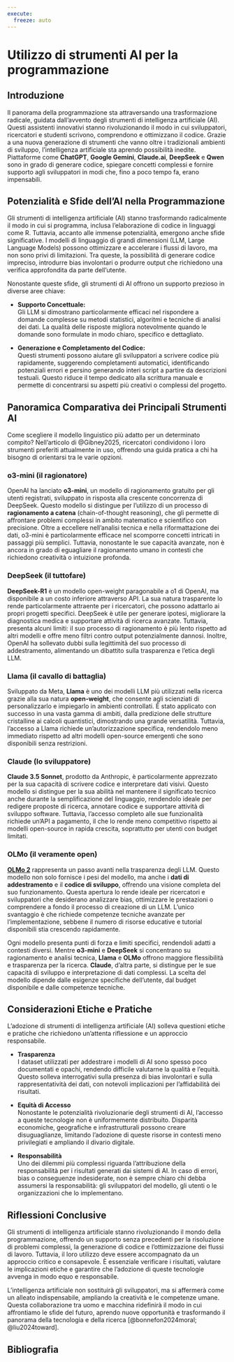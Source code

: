 ```yaml
---
execute:
  freeze: auto
---
```


# Utilizzo di strumenti AI per la programmazione {#sec-r-ai}

## Introduzione

Il panorama della programmazione sta attraversando una trasformazione radicale, guidata dall’avvento degli strumenti di intelligenza artificiale (AI). Questi assistenti innovativi stanno rivoluzionando il modo in cui sviluppatori, ricercatori e studenti scrivono, comprendono e ottimizzano il codice. Grazie a una nuova generazione di strumenti che vanno oltre i tradizionali ambienti di sviluppo, l’intelligenza artificiale sta aprendo possibilità inedite. Piattaforme come **ChatGPT**, **Google Gemini**, **Claude.ai**, **DeepSeek** e **Qwen** sono in grado di generare codice, spiegare concetti complessi e fornire supporto agli sviluppatori in modi che, fino a poco tempo fa, erano impensabili.

## Potenzialità e Sfide dell'AI nella Programmazione

Gli strumenti di intelligenza artificiale (AI) stanno trasformando radicalmente il modo in cui si programma, inclusa l’elaborazione di codice in linguaggi come R. Tuttavia, accanto alle immense potenzialità, emergono anche sfide significative. I modelli di linguaggio di grandi dimensioni (LLM, Large Language Models) possono ottimizzare e accelerare i flussi di lavoro, ma non sono privi di limitazioni. Tra queste, la possibilità di generare codice impreciso, introdurre bias involontari o produrre output che richiedono una verifica approfondita da parte dell’utente.

Nonostante queste sfide, gli strumenti di AI offrono un supporto prezioso in diverse aree chiave:

- **Supporto Concettuale:**  
  Gli LLM si dimostrano particolarmente efficaci nel rispondere a domande complesse su metodi statistici, algoritmi e tecniche di analisi dei dati. La qualità delle risposte migliora notevolmente quando le domande sono formulate in modo chiaro, specifico e dettagliato.

- **Generazione e Completamento del Codice:**  
  Questi strumenti possono aiutare gli sviluppatori a scrivere codice più rapidamente, suggerendo completamenti automatici, identificando potenziali errori e persino generando interi script a partire da descrizioni testuali. Questo riduce il tempo dedicato alla scrittura manuale e permette di concentrarsi su aspetti più creativi o complessi del progetto.

## Panoramica Comparativa dei Principali Strumenti AI

Come scegliere il modello linguistico più adatto per un determinato compito? Nell'articolo di @Gibney2025, ricercatori condividono i loro strumenti preferiti attualmente in uso, offrendo una guida pratica a chi ha bisogno di orientarsi tra le varie opzioni.

### o3-mini (il ragionatore)

OpenAI ha lanciato **o3-mini**, un modello di ragionamento gratuito per gli utenti registrati, sviluppato in risposta alla crescente concorrenza di DeepSeek. Questo modello si distingue per l'utilizzo di un processo di **ragionamento a catena** (chain-of-thought reasoning), che gli permette di affrontare problemi complessi in ambito matematico e scientifico con precisione. Oltre a eccellere nell'analisi tecnica e nella riformattazione dei dati, o3-mini è particolarmente efficace nel scomporre concetti intricati in passaggi più semplici. Tuttavia, nonostante le sue capacità avanzate, non è ancora in grado di eguagliare il ragionamento umano in contesti che richiedono creatività o intuizione profonda.

### DeepSeek (il tuttofare)

**DeepSeek-R1** è un modello open-weight paragonabile a o1 di OpenAI, ma disponibile a un costo inferiore attraverso API. La sua natura trasparente lo rende particolarmente attraente per i ricercatori, che possono adattarlo ai propri progetti specifici. DeepSeek è utile per generare ipotesi, migliorare la diagnostica medica e supportare attività di ricerca avanzate. Tuttavia, presenta alcuni limiti: il suo processo di ragionamento è più lento rispetto ad altri modelli e offre meno filtri contro output potenzialmente dannosi. Inoltre, OpenAI ha sollevato dubbi sulla legittimità del suo processo di addestramento, alimentando un dibattito sulla trasparenza e l'etica degli LLM.

### Llama (il cavallo di battaglia)

Sviluppato da Meta, **Llama** è uno dei modelli LLM più utilizzati nella ricerca grazie alla sua natura **open-weight**, che consente agli scienziati di personalizzarlo e impiegarlo in ambienti controllati. È stato applicato con successo in una vasta gamma di ambiti, dalla predizione delle strutture cristalline ai calcoli quantistici, dimostrando una grande versatilità. Tuttavia, l'accesso a Llama richiede un'autorizzazione specifica, rendendolo meno immediato rispetto ad altri modelli open-source emergenti che sono disponibili senza restrizioni.

### Claude (lo sviluppatore)

**Claude 3.5 Sonnet**, prodotto da Anthropic, è particolarmente apprezzato per la sua capacità di scrivere codice e interpretare dati visivi. Questo modello si distingue per la sua abilità nel mantenere il significato tecnico anche durante la semplificazione del linguaggio, rendendolo ideale per redigere proposte di ricerca, annotare codice e supportare attività di sviluppo software. Tuttavia, l'accesso completo alle sue funzionalità richiede un'API a pagamento, il che lo rende meno competitivo rispetto ai modelli open-source in rapida crescita, soprattutto per utenti con budget limitati.

### OLMo (il veramente open)

**[OLMo 2](https://playground.allenai.org)** rappresenta un passo avanti nella trasparenza degli LLM. Questo modello non solo fornisce i pesi del modello, ma anche i **dati di addestramento** e il **codice di sviluppo**, offrendo una visione completa del suo funzionamento. Questa apertura lo rende ideale per ricercatori e sviluppatori che desiderano analizzare bias, ottimizzare le prestazioni o comprendere a fondo il processo di creazione di un LLM. L'unico svantaggio è che richiede competenze tecniche avanzate per l'implementazione, sebbene il numero di risorse educative e tutorial disponibili stia crescendo rapidamente.

Ogni modello presenta punti di forza e limiti specifici, rendendoli adatti a contesti diversi. Mentre **o3-mini** e **DeepSeek** si concentrano su ragionamento e analisi tecnica, **Llama** e **OLMo** offrono maggiore flessibilità e trasparenza per la ricerca. **Claude**, d'altra parte, si distingue per le sue capacità di sviluppo e interpretazione di dati complessi. La scelta del modello dipende dalle esigenze specifiche dell'utente, dal budget disponibile e dalle competenze tecniche.

## Considerazioni Etiche e Pratiche

L’adozione di strumenti di intelligenza artificiale (AI) solleva questioni etiche e pratiche che richiedono un’attenta riflessione e un approccio responsabile.

- **Trasparenza**  
  I dataset utilizzati per addestrare i modelli di AI sono spesso poco documentati e opachi, rendendo difficile valutarne la qualità e l’equità. Questo solleva interrogativi sulla presenza di bias involontari e sulla rappresentatività dei dati, con notevoli implicazioni per l’affidabilità dei risultati.

- **Equità di Accesso**  
  Nonostante le potenzialità rivoluzionarie degli strumenti di AI, l’accesso a queste tecnologie non è uniformemente distribuito. Disparità economiche, geografiche e infrastrutturali possono creare disuguaglianze, limitando l’adozione di queste risorse in contesti meno privilegiati e ampliando il divario digitale.

- **Responsabilità**  
  Uno dei dilemmi più complessi riguarda l’attribuzione della responsabilità per i risultati generati dai sistemi di AI. In caso di errori, bias o conseguenze indesiderate, non è sempre chiaro chi debba assumersi la responsabilità: gli sviluppatori del modello, gli utenti o le organizzazioni che lo implementano.

## Riflessioni Conclusive

Gli strumenti di intelligenza artificiale stanno rivoluzionando il mondo della programmazione, offrendo un supporto senza precedenti per la risoluzione di problemi complessi, la generazione di codice e l’ottimizzazione dei flussi di lavoro. Tuttavia, il loro utilizzo deve essere accompagnato da un approccio critico e consapevole. È essenziale verificare i risultati, valutare le implicazioni etiche e garantire che l’adozione di queste tecnologie avvenga in modo equo e responsabile.

L’intelligenza artificiale non sostituirà gli sviluppatori, ma si affermerà come un alleato indispensabile, ampliando la creatività e le competenze umane. Questa collaborazione tra uomo e macchina ridefinirà il modo in cui affrontiamo le sfide del futuro, aprendo nuove opportunità e trasformando il panorama della tecnologia e della ricerca [@bonnefon2024moral; @liu2024toward].


## Bibliografia {.unnumbered}
